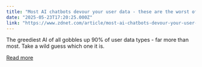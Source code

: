 ```yaml
---
title: "Most AI chatbots devour your user data - these are the worst offenders"
date: "2025-05-23T17:20:25.000Z"
link: "https://www.zdnet.com/article/most-ai-chatbots-devour-your-user-data-these-are-the-worst-offenders/"
---
```


The greediest AI of all gobbles up 90% of user data types - far more than most. Take a wild guess which one it is.

[Read more](https://www.zdnet.com/article/most-ai-chatbots-devour-your-user-data-these-are-the-worst-offenders/)
